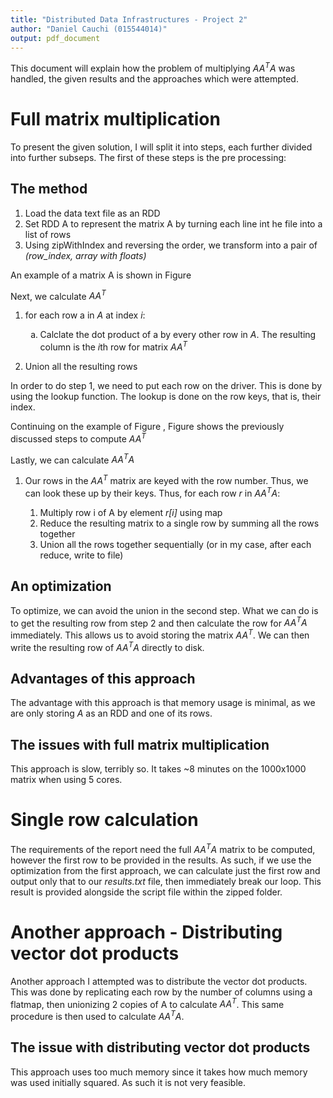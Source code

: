 ```yaml
---
title: "Distributed Data Infrastructures - Project 2"
author: "Daniel Cauchi (015544014)"
output: pdf_document
---
```


This document will explain how the problem of multiplying $AA^TA$ was handled, the given results and the approaches which were attempted.

# Full matrix multiplication

To present the given solution, I will split it into steps, each further divided into further subseps. The first of these steps is the pre processing:

## The method

#. Load the data text file as an RDD
#. Set RDD A to represent the matrix A by turning each line int he file into a list of rows
#. Using zipWithIndex and reversing the order, we transform into a pair of *(row_index, array with floats)*

An example of a matrix A is shown in Figure \ref{fig:A}

\begin{figure}
  \centering
  \includegraphics{images/A.png}
  \caption{Original matrix A. For this example, it has 3 rows}
  \label{fig:A}
\end{figure}

Next, we calculate $AA^T$

#. for each row a in $A$ at index *i*:

    a. Calclate the dot product of a by every other row in $A$. The resulting column is the *i*th row for matrix $AA^T$

#. Union all the resulting rows

In order to do step 1, we need to put each row on the driver. This is done by using the lookup function. The lookup is done on the row keys, that is, their index.

Continuing on the example of Figure \ref{fig:A}, Figure \ref{fig:AAT} shows the previously discussed steps to compute $AA^T$

\begin{figure}
  \centering
  \includegraphics{images/AAT.png}
  \caption{Computing $AA^T$}
  \label{fig:AAT}
\end{figure}

Lastly, we can calculate $AA^TA$

#. Our rows in the $AA^T$ matrix are keyed with the row number. Thus, we can look these up by their keys. Thus, for each row *r* in $AA^TA$:

    #. Multiply row i of A by element *r[i]* using map
    #. Reduce the resulting matrix to a single row by summing all the rows together
    #. Union all the rows together sequentially (or in my case, after each reduce, write to file)

## An optimization

To optimize, we can avoid the union in the second step. What we can do is to get the resulting row from step 2 and then calculate the row for $AA^TA$ immediately. This allows us to avoid storing the matrix $AA^T$. We can then write the resulting row of $AA^TA$ directly to disk.

## Advantages of this approach

The advantage with this approach is that memory usage is minimal, as we are only storing $A$ as an RDD and one of its rows.

## The issues with full matrix multiplication

This approach is slow, terribly so. It takes ~8 minutes on the 1000x1000 matrix when using 5 cores.

# Single row calculation

The requirements of the report need the full $AA^TA$ matrix to be computed, however the first row to be provided in the results. As such, if we use the optimization from the first approach, we can calculate just the first row and output only that to our *results.txt* file, then immediately break our loop. This result is provided alongside the script file within the zipped folder.

# Another approach - Distributing vector dot products

Another approach I attempted was to distribute the vector dot products. This was done by replicating each row by the number of columns using a flatmap, then unionizing 2 copies of A to calculate $AA^T$. This same procedure is then used to calculate $AA^TA$.

## The issue with distributing vector dot products

This approach uses too much memory since it takes how much memory was used initially squared. As such it is not very feasible.
